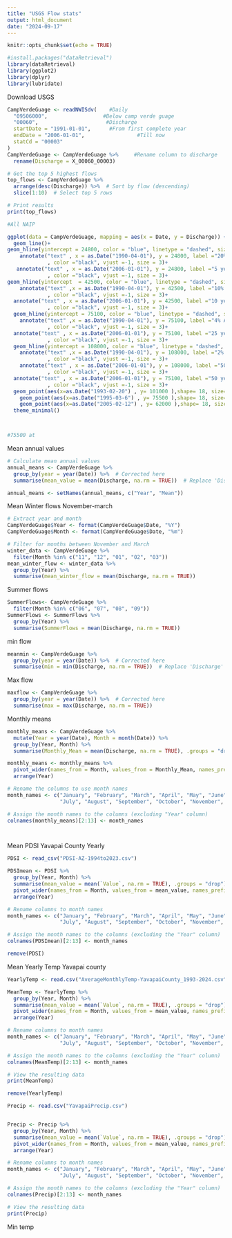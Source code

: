 ```yaml
---
title: "USGS Flow stats"
output: html_document
date: "2024-09-17"
---
```


```r
knitr::opts_chunk$set(echo = TRUE)
```

```r
#install.packages("dataRetrieval")
library(dataRetrieval)
library(ggplot2)
library(dplyr)
library(lubridate)
```


Download USGS
```r
CampVerdeGuage <- readNWISdv(    #Daily
  "09506000",                  #Below camp verde guage
  "00060",                      #Discharge
  startDate = "1991-01-01",      #From first complete year
  endDate = "2006-01-01",                 #Till now
  statCd = "00003"
)
CampVerdeGuage <- CampVerdeGuage %>%     #Rename column to discharge
  rename(Discharge = X_00060_00003)
```



```r
# Get the top 5 highest flows
top_flows <- CampVerdeGuage %>%
  arrange(desc(Discharge)) %>%  # Sort by flow (descending)
  slice(1:10)  # Select top 5 rows

# Print results
print(top_flows)

```


```r
#All NAIP

ggplot(data = CampVerdeGuage, mapping = aes(x = Date, y = Discharge)) + 
  geom_line()+
geom_hline(yintercept = 24800, color = "blue", linetype = "dashed", size = 1)+
    annotate("text" , x = as.Date("1990-04-01"), y = 24800, label ="20% AEP"
             , color ="black", vjust =-1, size = 3)+
   annotate("text" , x = as.Date("2006-01-01"), y = 24800, label ="5 year flood"
             , color ="black", vjust =-1, size = 3)+
geom_hline(yintercept  = 42500, color = "blue", linetype = "dashed", size = 1)+
    annotate("text" ,x = as.Date("1990-04-01"), y = 42500, label ="10% AEP"
             , color ="black", vjust =-1, size = 3)+
  annotate("text" , x = as.Date("2006-01-01"), y = 42500, label ="10 year flood"
             , color ="black", vjust =-1, size = 3)+
  geom_hline(yintercept = 75100, color = "blue", linetype = "dashed", size = 1)+
    annotate("text" ,x = as.Date("1990-04-01"), y = 75100, label ="4% AEP"
             , color ="black", vjust =-1, size = 3)+
  annotate("text" , x = as.Date("2006-01-01"), y = 75100, label ="25 year flood"
             , color ="black", vjust =-1, size = 3)+
  geom_hline(yintercept = 108000, color = "blue", linetype = "dashed", size = 1)+
    annotate("text" ,x = as.Date("1990-04-01"), y = 108000, label ="2% AEP"
             , color ="black", vjust =-1, size = 3)+
    annotate("text" , x = as.Date("2006-01-01"), y = 108000, label ="50 year flood"
             , color ="black", vjust =-1, size = 3)+
  annotate("text" , x = as.Date("2006-01-01"), y = 75100, label ="50 year flood"
             , color ="black", vjust =-1, size = 3)+
  geom_point(aes(x=as.Date("1993-02-20") , y= 101000 ),shape= 18, size= 5, color = "black")+
    geom_point(aes(x=as.Date("1995-03-6") , y= 75500 ),shape= 18, size= 5, color = "black")+
    geom_point(aes(x=as.Date("2005-02-12") , y= 62000 ),shape= 18, size= 5, color = "black")+
  theme_minimal()



#75500 at


```


Mean annual values
```r
# Calculate mean annual values
annual_means <- CampVerdeGuage %>%
  group_by(year = year(Date)) %>%  # Corrected here
  summarise(mean_value = mean(Discharge, na.rm = TRUE))  # Replace 'Discharge' with your parameter name

annual_means <- setNames(annual_means, c("Year", "Mean"))
```



Mean Winter flows November-march
```r
# Extract year and month
CampVerdeGuage$Year <- format(CampVerdeGuage$Date, "%Y")
CampVerdeGuage$Month <- format(CampVerdeGuage$Date, "%m")

# Filter for months between November and March
winter_data <- CampVerdeGuage %>%
  filter(Month %in% c("11", "12", "01", "02", "03"))
mean_winter_flow <- winter_data %>%
  group_by(Year) %>%
  summarise(mean_winter_flow = mean(Discharge, na.rm = TRUE)) 

```

Summer flows
```r
SummerFlows<- CampVerdeGuage %>%
  filter(Month %in% c("06", "07", "08", "09"))
SummerFlows <- SummerFlows %>%
  group_by(Year) %>%
  summarise(SummerFlows = mean(Discharge, na.rm = TRUE)) 
```


min flow
```r
meanmin <- CampVerdeGuage %>%
  group_by(year = year(Date)) %>%  # Corrected here
  summarise(min = min(Discharge, na.rm = TRUE))  # Replace 'Discharge' with your parameter name
```

Max flow
```r
maxflow <- CampVerdeGuage %>%
  group_by(year = year(Date)) %>%  # Corrected here
  summarise(max = max(Discharge, na.rm = TRUE))
```


Monthly means
```r

monthly_means <- CampVerdeGuage %>%
  mutate(Year = year(Date), Month = month(Date)) %>%
  group_by(Year, Month) %>%
  summarise(Monthly_Mean = mean(Discharge, na.rm = TRUE), .groups = "drop")

monthly_means <- monthly_means %>%
  pivot_wider(names_from = Month, values_from = Monthly_Mean, names_prefix = "Month_") %>%
  arrange(Year)

# Rename the columns to use month names
month_names <- c("January", "February", "March", "April", "May", "June", 
                 "July", "August", "September", "October", "November", "December")

# Assign the month names to the columns (excluding "Year" column)
colnames(monthly_means)[2:13] <- month_names




```






Mean PDSI Yavapai County Yearly

```r
PDSI <- read_csv("PDSI-AZ-1994to2023.csv")

PDSImean <- PDSI %>%
  group_by(Year, Month) %>%
  summarise(mean_value = mean(`Value`, na.rm = TRUE), .groups = "drop") %>%
  pivot_wider(names_from = Month, values_from = mean_value, names_prefix = "Month_") %>%
  arrange(Year)

# Rename columns to month names
month_names <- c("January", "February", "March", "April", "May", "June", 
                 "July", "August", "September", "October", "November", "December")

# Assign the month names to the columns (excluding the "Year" column)
colnames(PDSImean)[2:13] <- month_names

remove(PDSI)

```


Mean Yearly Temp Yavapai county


```r

YearlyTemp <- read.csv("AverageMonthlyTemp-YavapaiCounty_1993-2024.csv")

MeanTemp <- YearlyTemp %>%
  group_by(Year, Month) %>%
  summarise(mean_value = mean(`Value`, na.rm = TRUE), .groups = "drop") %>%
  pivot_wider(names_from = Month, values_from = mean_value, names_prefix = "Month_") %>%
  arrange(Year)

# Rename columns to month names
month_names <- c("January", "February", "March", "April", "May", "June", 
                 "July", "August", "September", "October", "November", "December")

# Assign the month names to the columns (excluding the "Year" column)
colnames(MeanTemp)[2:13] <- month_names

# View the resulting data
print(MeanTemp)

remove(YearlyTemp)
```


```r
Precip <- read.csv("YavapaiPrecip.csv")


Precip <- Precip %>%
  group_by(Year, Month) %>%
  summarise(mean_value = mean(`Value`, na.rm = TRUE), .groups = "drop") %>%
  pivot_wider(names_from = Month, values_from = mean_value, names_prefix = "Month_") %>%
  arrange(Year)

# Rename columns to month names
month_names <- c("January", "February", "March", "April", "May", "June", 
                 "July", "August", "September", "October", "November", "December")

# Assign the month names to the columns (excluding the "Year" column)
colnames(Precip)[2:13] <- month_names

# View the resulting data
print(Precip)


```

Min temp









